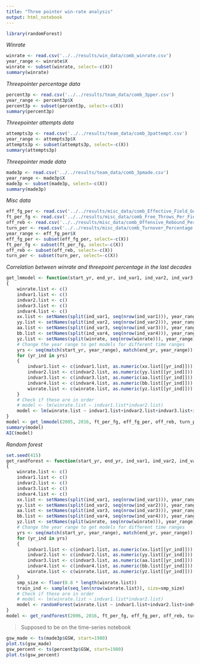 ```yaml
---
title: "Three pointer win-rate analysis"
output: html_notebook
---
```


```r
library(randomForest)
```
*Winrate*
```r
winrate <- read.csv('../../results/win_data/comb_winrate.csv')
year_range <- winrate$X
winrate <- subset(winrate, select=-c(X))
summary(winrate)
```

*Threepointer percentage data*
```r
percent3p <- read.csv('../../results/team_data/comb_3pper.csv')
year_range <- percent3p$X
percent3p <- subset(percent3p, select=-c(X))
summary(percent3p)
```

*Threepointer attempts data*
```r
attempts3p <- read.csv('../../results/team_data/comb_3pattempt.csv')
year_range <- attempts3p$X
attempts3p <- subset(attempts3p, select=-c(X))
summary(attempts3p)
```

*Threepointer made data*
```r
made3p <- read.csv('../../results/team_data/comb_3pmade.csv')
year_range <- made3p$X
made3p <- subset(made3p, select=-c(X))
summary(made3p)
```

*Misc data*
```r
eff_fg_per <- read.csv('../../results/misc_data/comb_Effective_Field_Goal_Percentage.csv')
ft_per_fg <- read.csv('../../results/misc_data/comb_Free_Throws_Per_Field_Goal_Attempt.csv')
off_reb <- read.csv('../../results/misc_data/comb_Offensive_Rebound_Percentage.csv')
turn_per <- read.csv('../../results/misc_data/comb_Turnover_Percentage.csv')
year_range <- eff_fg_per$X
eff_fg_per <- subset(eff_fg_per, select=-c(X))
ft_per_fg <- subset(ft_per_fg, select=-c(X))
off_reb <- subset(off_reb, select=-c(X))
turn_per <- subset(turn_per, select=-c(X))
```

*Correlation between winrate and threepoint percentage in the last decades*
```r
get_lmmodel <- function(start_yr, end_yr, ind_var1, ind_var2, ind_var3, ind_var4)
{
    winrate.list <- c()
    indvar1.list <- c()
    indvar2.list <- c()
    indvar3.list <- c()
    indvar4.list <- c()
    xx.list <- setNames(split(ind_var1, seq(nrow(ind_var1))), year_range)
    yy.list <- setNames(split(ind_var2, seq(nrow(ind_var2))), year_range)
    aa.list <- setNames(split(ind_var3, seq(nrow(ind_var3))), year_range)
    bb.list <- setNames(split(ind_var4, seq(nrow(ind_var4))), year_range)
    yz.list <- setNames(split(winrate, seq(nrow(winrate))), year_range)
    # Change the year range to get models for different time ranges
    yrs <- seq(match(start_yr, year_range), match(end_yr, year_range))
    for (yr_ind in yrs)
    {
        indvar1.list <- c(indvar1.list, as.numeric(xx.list[[yr_ind]]))
        indvar2.list <- c(indvar2.list, as.numeric(yy.list[[yr_ind]]))
        indvar3.list <- c(indvar3.list, as.numeric(aa.list[[yr_ind]]))
        indvar4.list <- c(indvar4.list, as.numeric(bb.list[[yr_ind]]))
        winrate.list <- c(winrate.list, as.numeric(yz.list[[yr_ind]]))
    }
    # Check if these are in order
    # model <- lm(winrate.list ~ indvar1.list*indvar2.list)
    model <- lm(winrate.list ~ indvar1.list+indvar2.list+indvar3.list+indvar4.list)
}
model <- get_lmmodel(2005, 2016, ft_per_fg, eff_fg_per, off_reb, turn_per)
summary(model)
AIC(model)
```

*Random forest*
```r
set.seed(415)
get_randforest <- function(start_yr, end_yr, ind_var1, ind_var2, ind_var3, ind_var4)
{
    winrate.list <- c()
    indvar1.list <- c()
    indvar2.list <- c()
    indvar3.list <- c()
    indvar4.list <- c()
    xx.list <- setNames(split(ind_var1, seq(nrow(ind_var1))), year_range)
    yy.list <- setNames(split(ind_var2, seq(nrow(ind_var2))), year_range)
    aa.list <- setNames(split(ind_var3, seq(nrow(ind_var3))), year_range)
    bb.list <- setNames(split(ind_var4, seq(nrow(ind_var4))), year_range)
    yz.list <- setNames(split(winrate, seq(nrow(winrate))), year_range)
    # Change the year range to get models for different time ranges
    yrs <- seq(match(start_yr, year_range), match(end_yr, year_range))
    for (yr_ind in yrs)
    {
        indvar1.list <- c(indvar1.list, as.numeric(xx.list[[yr_ind]]))
        indvar2.list <- c(indvar2.list, as.numeric(yy.list[[yr_ind]]))
        indvar3.list <- c(indvar3.list, as.numeric(aa.list[[yr_ind]]))
        indvar4.list <- c(indvar4.list, as.numeric(bb.list[[yr_ind]]))
        winrate.list <- c(winrate.list, as.numeric(yz.list[[yr_ind]]))
    }
    smp_size <- floor(0.8 * length(winrate.list))
    train_ind <- sample(seq_len(nrow(winrate.list)), size=smp_size)
    # Check if these are in order
    # model <- lm(winrate.list ~ indvar1.list*indvar2.list)
    model <- randomForest(winrate.list ~ indvar1.list+indvar2.list+indvar3.list+indvar4.list, importance=TRUE, ntree=1000)
}
model <- get_randforest(2006, 2016, ft_per_fg, eff_fg_per, off_reb, turn_per)
```

>Supposed to be on the time-series notebook
```r
gsw_made <- ts(made3p$GSW, start=1980)
plot.ts(gsw_made)
gsw_percent <- ts(percent3p$GSW, start=1980)
plot.ts(gsw_percent)
```
